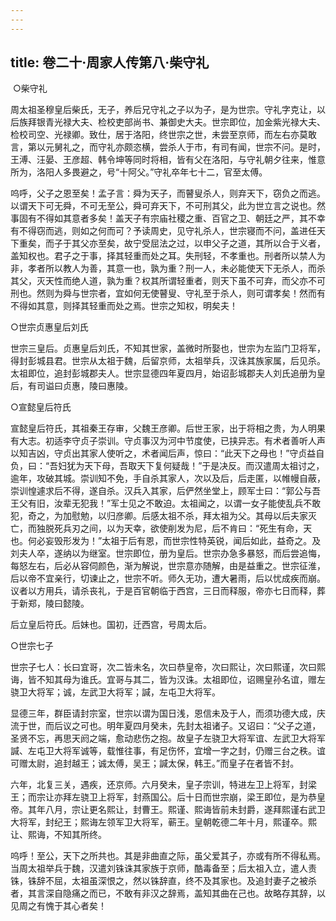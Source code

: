 ```yaml
---
---
---
```

title: 卷二十·周家人传第八·柴守礼
---

 ○柴守礼

周太祖圣穆皇后柴氏，无子，养后兄守礼之子以为子，是为世宗。守礼字克让，以后族拜银青光禄大夫、检校吏部尚书、兼御史大夫。世宗即位，加金紫光禄大夫、检校司空、光禄卿。致仕，居于洛阳，终世宗之世，未尝至京师，而左右亦莫敢言，第以元舅礼之，而守礼亦颇恣横，尝杀人于市，有司有闻，世宗不问。是时，王溥、汪晏、王彦超、韩令坤等同时将相，皆有父在洛阳，与守礼朝夕往来，惟意所为，洛阳人多畏避之，号“十阿父。”守礼卒年七十二，官至太傅。

呜呼，父子之恩至矣！孟子言：舜为天子，而瞽叟杀人，则弃天下，窃负之而逃。以谓天下可无舜，不可无至公，舜可弃天下，不可刑其父，此为世立言之说也。然事固有不得如其意者多矣！盖天子有宗庙社稷之重、百官之卫、朝廷之严，其不幸有不得窃而逃，则如之何而可？予读周史，见守礼杀人，世宗寝而不问，盖进任天下重矣，而子于其父亦至矣，故宁受屈法之过，以申父子之道，其所以合于义者，盖知权也。君子之于事，择其轻重而处之耳。失刑轻，不孝重也。刑者所以禁人为非，孝者所以教人为善，其意一也，孰为重？刑一人，未必能使天下无杀人，而杀其父，灭天性而绝人道，孰为重？权其所谓轻重者，则天下虽不可弃，而父亦不可刑也。然则为舜与世宗者，宜如何无使瞽叟、守礼至于杀人，则可谓孝矣！然而有不得如其意，则择其轻重而处之焉。世宗之知权，明矣夫！

○世宗贞惠皇后刘氏

世宗三皇后。贞惠皇后刘氏，不知其世家，盖微时所娶也，世宗为左监门卫将军，得封彭城县君。世宗从太祖于魏，后留京师，太祖举兵，汉诛其族家属，后见杀。太祖即位，追封彭城郡夫人。世宗显德四年夏四月，始诏彭城郡夫人刘氏追册为皇后，有司谥曰贞惠，陵曰惠陵。

○宣懿皇后符氏

宣懿皇后符氏，其祖秦王存审，父魏王彦卿。后世王家，出于将相之贵，为人明果有大志。初适李守贞子崇训。守贞事汉为河中节度使，已挟异志。有术者善听人声以知吉凶，守贞出其家人使听之，术者闻后声，惊曰：“此天下之母也！”守贞益自负，曰：“吾妇犹为天下母，吾取天下复何疑哉！”于是决反。而汉遣周太祖讨之，逾年，攻破其城。崇训知不免，手自杀其家人，次以及后，后走匿，以帷幔自蔽，崇训惶遽求后不得，遂自杀。汉兵入其家，后俨然坐堂上，顾军士曰：“郭公与吾王父有旧，汝辈无犯我！”军士见之不敢迫。太祖闻之，以谓一女子能使乱兵不敢犯，奇之，为加慰勉，以归彦卿。后感太祖不杀，拜太祖为父。其母以后夫家灭亡，而独脱死兵刃之间，以为天幸，欲使削发为尼，后不肯曰：“死生有命，天也。何必妄毁形发为！”太祖于后有恩，而世宗性特英锐，闻后如此，益奇之。及刘夫人卒，遂纳以为继室。世宗即位，册为皇后。世宗办急多暴怒，而后尝追悔，每怒左右，后必从容伺颜色，渐为解说，世宗意亦随解，由是益重之。世宗征淮，后以帝不宜亲行，切谏止之，世宗不听。师久无功，遭大暑雨，后以忧成疾而崩。议者以方用兵，请杀丧礼，于是百官朝临于西宫，三日而释服，帝亦七日而释，葬于新郑，陵曰懿陵。

后立皇后符氏。后妹也。国初，迁西宫，号周太后。

○世宗七子

世宗子七人：长曰宜哥，次二皆未名，次曰恭皇帝，次曰熙让，次曰熙谨，次曰熙诲，皆不知其母为谁氏。宜哥与其二，皆为汉诛。太祖即位，诏赐皇孙名谊，赠左骁卫大将军；诚，左武卫大将军；諴，左屯卫大将军。

显德三年，群臣请封宗室，世宗以谓为国日浅，恩信未及于人，而须功德大成，庆流于世，而后议之可也。明年夏四月癸未，先封太祖诸子。又诏曰：“父子之道，圣贤不忘，再思天阏之端，愈动悲伤之抱。故皇子左骁卫大将军谊、左武卫大将军諴、左屯卫大将军诚等，载惟往事，有足伤怀，宜增一字之封，仍赠三台之秩。谊可赠太尉，追封越王；诚太傅，吴王；諴太保，韩王。”而皇子在者皆不封。

六年，北复三关，遇疾，还京师。六月癸未，皇子宗训，特进左卫上将军，封梁王；而宗让亦拜左骁卫上将军，封燕国公。后十日而世宗崩，梁王即位，是为恭皇帝。其年八月，宗让更名熙让，封曹王。熙谨、熙诲皆前未封爵，遂拜熙谨右武卫大将军，封纪王；熙诲左领军卫大将军，蕲王。皇朝乾德二年十月，熙谨卒。熙让、熙诲，不知其所终。

呜呼！至公，天下之所共也。其是非曲直之际，虽父爱其子，亦或有所不得私焉。当周太祖举兵于魏，汉遣刘铢诛其家族于京师，酷毒备至；后太祖入立，遣人责铢，铢辞不屈，太祖虽深恨之，然以铢辞直，终不及其家也。及追封妻子之被杀者，其言深自隐痛之而已，不敢有非汉之辞焉，盖知其曲在己也。故略存其辞，以见周之有愧于其心者矣！

